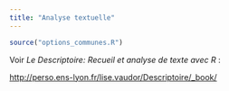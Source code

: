```yaml
---
title: "Analyse textuelle"
---
```


```r
source("options_communes.R")
```

Voir *Le Descriptoire: Recueil et analyse de texte avec R* :

<http://perso.ens-lyon.fr/lise.vaudor/Descriptoire/_book/>

